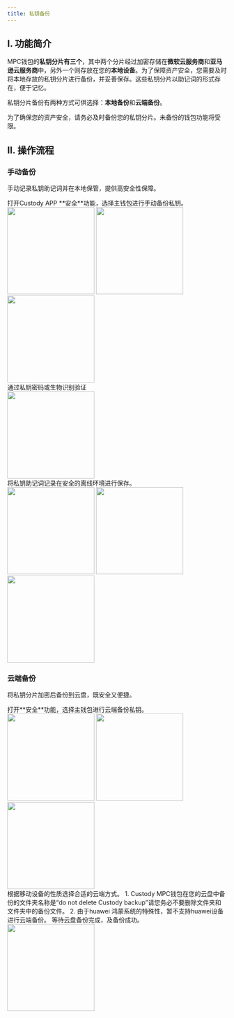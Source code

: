```yaml
---
title: 私钥备份
---
```


## I. 功能简介


MPC钱包的**私钥分片有三个**，其中两个分片经过加密存储在**微软云服务商**和**亚马逊云服务商**中，另外一个则存放在您的**本地设备**。为了保障资产安全，您需要及时将本地存放的私钥分片进行备份，并妥善保存。这些私钥分片以助记词的形式存在，便于记忆。

私钥分片备份有两种方式可供选择：**本地备份**和**云端备份**。


<Warning>
为了确保您的资产安全，请务必及时备份您的私钥分片。未备份的钱包功能将受限。
</Warning>


## II. 操作流程

### **手动备份** 

手动记录私钥助记词并在本地保管，提供高安全性保障。

<Steps>
<Step title="私钥备份功能">
    打开Custody APP **安全**功能，选择主钱包进行手动备份私钥。
<div className="w-full flex items-center justify-center">
    <CardGroup cols={3}>
        <img src="/images/user-guide/safecn.png" width="200"/>
        <img src="/images/quickstart/mpc-backcloud1_cn.png" width="200"/>
        <img src="/images/quickstart/mpc-backcloud2_cn.png" width="200"/>
    </CardGroup>
</div>

</Step>
<Step title="输入私钥密码">
    通过私钥密码或生物识别验证
<div className="w-full flex items-center justify-center">
 <img src="/images/quickstart/mpc-back3_cn.png" width="200"/>
</div>
</Step>

<Step title="查看助记词并保存">
    将私钥助记词记录在安全的离线环境进行保存。

<div className="w-full flex items-center justify-center">
  <CardGroup cols={3}>
<img src="/images/quickstart/mpc-back4_cn.png" width="200"/>
<img src="/images/quickstart/mpc-back5_cn.png" width="200"/>
<img src="/images/quickstart/mpc-back6_cn.png" width="200"/>
  </CardGroup>
</div>

</Step>
</Steps>



### **云端备份** 

将私钥分片加密后备份到云盘，既安全又便捷。

<Steps>
<Step title="打开私钥备份功能">
    打开**安全**功能，选择主钱包进行云端备份私钥。
<div className="w-full flex items-center justify-center">
    <CardGroup cols={3}>
     <img src="/images/user-guide/safecn.png" width="200"/>
        <img src="/images/quickstart/mpc-backcloud1_cn.png" width="200"/>
        <img src="/images/quickstart/mpc-backcloud2_cn.png" width="200"/>
    </CardGroup>
</div>

</Step>
<Step title="选择云盘">
    根据移动设备的性质选择合适的云端方式。
    <Warning>
1. Custody MPC钱包在您的云盘中备份的文件夹名称是“do not delete Custody backup”请您务必不要删除文件夹和文件夹中的备份文件。
2. 由于huawei 鸿蒙系统的特殊性，暂不支持huawei设备进行云端备份。
</Warning>
</Step>
<Step title="云盘备份">
    等待云盘备份完成，及备份成功。
    <div className="w-full flex items-center justify-center">
 <img src="/images/quickstart//mpc-backcloud3_cn.png" width="200"/>
</div>
</Step>
</Steps>


